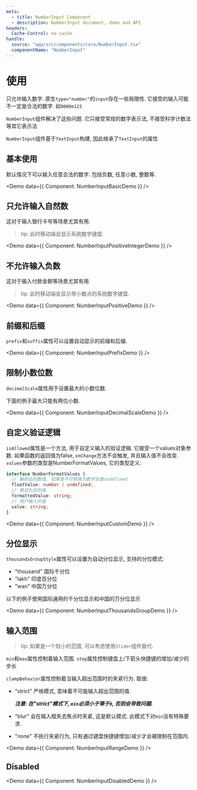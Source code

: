 ```yaml
---
meta:
  - title: NumberInput Component
  - description: NumberInput document, demo and API
headers:
  Cache-Control: no-cache
handle:
  source: "app/src/components/core/NumberInput.tsx"
  componentName: "NumberInput"
---
```



# 使用

只允许输入数字. 原生`type="number"`的`input`存在一些局限性. 它接受的输入可能不一定是合法的数字. 如`0000e123`

`NumberInput`组件解决了这些问题. 它只接受常规的数字表示法, 不接受科学计数法等其它表示法

`NumberInput`组件基于`TextInput`构建, 因此继承了`TextInput`的属性

## 基本使用

默认情况下可以输入任意合法的数字. 包括负数, 任意小数, 整数等.

<Demo data={{ Component: NumberInputBasicDemo }} />

## 只允许输入自然数

这对于输入银行卡号等场景尤其有用.

> tip: 此时移动端会显示系统数字键盘.

<Demo data={{ Component: NumberInputPositiveIntegerDemo }} />

## 不允许输入负数

这对于输入付款金额等场景尤其有用.

> tip: 此时移动端会显示带小数点的系统数字键盘.

<Demo data={{ Component: NumberInputPositiveDemo }} />

## 前缀和后缀

`prefix`和`suffix`属性可以设置自动显示的前缀和后缀.

<Demo data={{ Component: NumberInputPrefixDemo }} />

## 限制小数位数

`decimalScale`属性用于设置最大的小数位数.

下面的例子最大只能有两位小数.

<Demo data={{ Component: NumberInputDecimalScaleDemo }} />

## 自定义验证逻辑

`isAllowed`属性是一个方法, 用于自定义输入的验证逻辑. 它接受一个values对象参数. 如果函数的返回值为false, `onChange`方法不会触发, 并且输入值不会改变.
`values`参数的类型是NumberFormatValues, 它的类型定义:

```ts
interface NumberFormatValues {
  // 解析后的数值, 如果是不可转换为数字会是undefined
  floatValue: number | undefined;
  // 格式化后的值
  formattedValue: string;
  // 用户输入的值
  value: string;
}
```

<Demo data={{ Component: NumberInputCustomDemo }} />

## 分位显示

`thousandsGroupStyle`属性可以设置为自动分位显示, 支持的分位模式:

- "thousand" 国际千分位
- "lakh" 印度百分位
- "wan" 中国万分位

以下的例子使用国际通用的千分位显示和中国的万分位显示

<Demo data={{ Component: NumberInputThousandsGroupDemo }} />

## 输入范围

> tip: 如果是一个较小的范围, 可以考虑使用`Slider`组件替代.

`min`和`max`属性控制着输入范围. `step`属性控制键盘上/下箭头快捷键的增加/减少的步长

`clampBehavior`属性控制着当输入超出范围时的夹紧行为. 取值:

- "strict" 严格模式, 意味着不可能输入超出范围的值.

  **_注意: 在"strict"模式下, `min`必须小于等于`0`, 否则会导致问题._**

- "blur" 会在输入框失去焦点时夹紧, 这是默认模式. 此模式下对`min`没有特殊要求.
- "none" 不执行夹紧行为, 只有通过键盘快捷键增加/减少才会被限制在范围内.

<Demo data={{ Component: NumberInputRangeDemo }} />

## Disabled

<Demo data={{ Component: NumberInputDisabledDemo }} />
